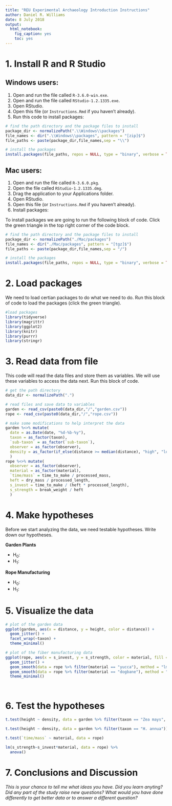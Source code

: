 ```yaml
---
title: "REU Experimental Archaeology Introduction Instructions"
author: Daniel R. Williams
date: 8 July 2018
output: 
  html_notebook: 
    fig_caption: yes
    toc: yes
---
```


# 1. Install R and R Studio

## Windows users:

1. Open and run the file called `R-3.6.0-win.exe`.
2. Open and run the file called `RStudio-1.2.1335.exe`.
3. Open RStudio.
4. Open this file (or `Instructions.Rmd` if you haven't already).
5. Run this code to install packages:

```r
# find the path directory and the package files to install
package_dir <- normalizePath(".\\Windows\\packages")
file_names <- dir(".\\Windows\\packages", pattern = "[zip]$")
file_paths <- paste(package_dir,file_names,sep = "\\")

# install the packages
install.packages(file_paths, repos = NULL, type = "binary", verbose = TRUE)
```

## Mac users:

1. Open and run the file called `R-3.6.0.pkg`.
2. Open the file called `RStudio-1.2.1335.dmg`.
3. Drag the application to your Applications folder.
4. Open RStudio.
5. Open this file (or `Instructions.Rmd` if you haven't already).
6. Install packages:

To install packages we are going to run the following block of code. Click the green triangle in the top right corner of the code block.

```r
# find the path directory and the package files to install
package_dir <- normalizePath("./Mac/packages")
file_names <- dir("./Mac/packages", pattern = "[tgz]$")
file_paths <- paste(package_dir,file_names,sep = "/")

# install the packages
install.packages(file_paths, repos = NULL, type = "binary", verbose = TRUE)
```

# 2. Load packages

We need to load certian packages to do what we need to do. Run this block of code to load the packages (click the green triangle).

```r
#load packages
library(tidyverse)
library(magrittr)
library(ggplot2)
library(knitr)
library(purrr)
library(stringr)
```

# 3. Read data from file

This code will read the data files and store them as variables. We will use these variables to access the data next. Run this block of code.

```r
# get the path directory
data_dir <- normalizePath(".")

# read files and save data to variables
garden <- read_csv(paste0(data_dir,"/","garden.csv"))
rope <- read_csv(paste0(data_dir,"/","rope.csv"))

# make some modifications to help interpret the data
garden %<>% mutate(
  date = as.Date(date, "%d-%b-%y"),
  taxon = as_factor(taxon),
  `sub-taxon` = as_factor(`sub-taxon`),
  observer = as_factor(observer),
  density = as_factor(if_else(distance >= median(distance), "high", "low"))
  )
rope %<>% mutate(
  observer = as_factor(observer),
  material = as_factor(material),
  `time/mass` = time_to_make / processed_mass,
  heft = dry_mass / processed_length,
  s_invest = time_to_make / (heft * processed_length),
  s_strength = break_weight / heft
  )

```

# 4. Make hypotheses

Before we start analyzing the data, we need testable hypotheses. Write down our hypotheses.

**Garden Plants**

 - H~0~: 
 - H~1~: 

**Rope Manufacturing**

 - H~0~: 
 - H~1~: 

# 5. Visualize the data

```r
# plot of the garden data
ggplot(garden, aes(x = distance, y = height, color = distance)) +
  geom_jitter() +
  facet_wrap(~taxon) +
  theme_minimal()

# plot of the fiber manufacturing data
ggplot(rope, aes(x = s_invest, y = s_strength, color = material, fill = material)) +
  geom_jitter() +
  geom_smooth(data = rope %>% filter(material == "yucca"), method = "lm") +
  geom_smooth(data = rope %>% filter(material == "dogbane"), method = "lm") +
  theme_minimal()




```


# 6. Test the hypotheses

```r
t.test(height ~ density, data = garden %>% filter(taxon == "Zea mays", observer != "Chloe"))

t.test(height ~ density, data = garden %>% filter(taxon == "H. annua"))

t.test(`time/mass` ~ material, data = rope)

lm(s_strength~s_invest*material, data = rope) %>%
  anova()

```


# 7. Conclusions and Discussion

*This is your chance to tell me what ideas you have. Did you learn anyting? Did any part of the study raise new questions? What would you have done differently to get better data or to answer a different question?*

